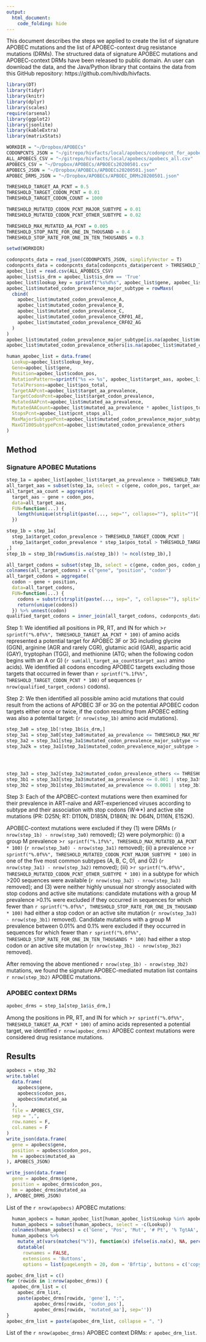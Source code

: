 ```yaml
---
output:
  html_document:
    code_folding: hide
---
```

<style type="text/css">
.main-container {
  max-width: 100%;
  margin-left: auto;
  margin-right: auto;
  padding-top: 15px;
}
</style>
<base target="_blank" />
This document describes the steps we applied to create the list of signature APOBEC mutations and the list of APOBEC-context drug resistance mutations (DRMs). The structured data of signature APOBEC mutations and APOBEC-context DRMs have been released to public domain. An user can download the data, and the Java/Python library that contains the data from this GitHub repository: https://github.com/hivdb/hivfacts.

```r
library(DT)
library(tidyr)
library(knitr)
library(dplyr)
library(scales)
require(arsenal)
library(ggplot2)
library(jsonlite)
library(kableExtra)
library(matrixStats)
```

```r
WORKDIR = "~/Dropbox/APOBECs"
CODONPCNTS_JSON = "~/gitrepo/hivfacts/local/apobecs/codonpcnt_for_apobecs.json"
ALL_APOBECS_CSV = "~/gitrepo/hivfacts/local/apobecs/apobecs_all.csv"
APOBECS_CSV = "~/Dropbox/APOBECs/APBOECs20200501.csv"
APOBECS_JSON = "~/Dropbox/APOBECs/APBOECs20200501.json"
APOBEC_DRMS_JSON = "~/Dropbox/APOBECs/APBOEC_DRMs20200501.json"

THRESHOLD_TARGET_AA_PCNT = 0.5
THRESHOLD_TARGET_CODON_PCNT = 0.01
THRESHOLD_TARGET_CODON_COUNT = 1000

THRESHOLD_MUTATED_CODON_PCNT_MAJOR_SUBTYPE = 0.01
THRESHOLD_MUTATED_CODON_PCNT_OTHER_SUBTYPE = 0.02

THRESHOLD_MAX_MUTATED_AA_PCNT = 0.005
THRESHOLD_STOP_RATE_FOR_ONE_IN_THOUSAND = 0.4
THRESHOLD_STOP_RATE_FOR_ONE_IN_TEN_THOUSANDS = 0.3

setwd(WORKDIR)

codonpcnts_data = read_json(CODONPCNTS_JSON, simplifyVector = T)
codonpcnts_data = codonpcnts_data[codonpcnts_data$percent > THRESHOLD_TARGET_CODON_PCNT, ]
apobec_list = read.csv(ALL_APOBECS_CSV)
apobec_list$is_drm = apobec_list$is_drm == 'True'
apobec_list$lookup_key = sprintf("%s%d%s", apobec_list$gene, apobec_list$codon_pos, apobec_list$mutated_aa)
apobec_list$mutated_codon_prevalence_major_subtype = rowMaxs(
  cbind(
    apobec_list$mutated_codon_prevalence_A,
    apobec_list$mutated_codon_prevalence_B,
    apobec_list$mutated_codon_prevalence_C,
    apobec_list$mutated_codon_prevalence_CRF01_AE,
    apobec_list$mutated_codon_prevalence_CRF02_AG
  )
)
apobec_list$mutated_codon_prevalence_major_subtype[is.na(apobec_list$mutated_codon_prevalence_major_subtype)] = 0
apobec_list$mutated_codon_prevalence_others[is.na(apobec_list$mutated_codon_prevalence_others)] = 0

human_apobec_list = data.frame(
  Lookup=apobec_list$lookup_key,
  Gene=apobec_list$gene,
  Position=apobec_list$codon_pos,
  MutationPattern=sprintf("%s => %s", apobec_list$target_aas, apobec_list$mutated_aa),
  TotalPersons=apobec_list$pos_total,
  TargetAAPcnt=apobec_list$target_aa_prevalence,
  TargetCodonPcnt=apobec_list$target_codon_prevalence,
  MutatedAAPcnt=apobec_list$mutated_aa_prevalence,
  MutatedAACount=apobec_list$mutated_aa_prevalence * apobec_list$pos_total,
  StopsPcnt=apobec_list$pcnt_stops_all,
  MaxMajorSubtypePcnt=apobec_list$mutated_codon_prevalence_major_subtype,
  MaxGT100SubtypePcnt=apobec_list$mutated_codon_prevalence_others
)
```

## Method

### Signature APOBEC Mutations
```r
step_1a = apobec_list[apobec_list$target_aa_prevalence > THRESHOLD_TARGET_AA_PCNT,]
all_target_aas = subset(step_1a, select = c(gene, codon_pos, target_aas))
all_target_aa_count = aggregate(
  target_aas ~ gene + codon_pos,
  data=all_target_aas,
  FUN=function(...) {
    length(unique(strsplit(paste(..., sep="", collapse=""), split="")[[1]]))
  })

step_1b = step_1a[
  step_1a$target_codon_prevalence > THRESHOLD_TARGET_CODON_PCNT |
  step_1a$target_codon_prevalence * step_1a$pos_total > THRESHOLD_TARGET_CODON_COUNT
,]
step_1b = step_1b[rowSums(is.na(step_1b)) != ncol(step_1b),]

all_target_codons = subset(step_1b, select = c(gene, codon_pos, codon_pairs))
colnames(all_target_codons) = c("gene", "position", "codon")
all_target_codons = aggregate(
  codon ~ gene + position,
  data=all_target_codons,
  FUN=function(...) {
    codons = substr(strsplit(paste(..., sep=", ", collapse=""), split=", ")[[1]], 1, 3)
    return(unique(codons))
  }) %>% unnest(codon)
qualified_target_codons = inner_join(all_target_codons, codonpcnts_data, by=c("gene", "position", "codon"))
```

Step 1: We identified all positions in PR, RT, and IN for which >`r sprintf("%.0f%%", THRESHOLD_TARGET_AA_PCNT * 100)` of amino acids represented a potential target for APOBEC 3F or 3G including glycine (GGN), arginine (AGR and rarely CGR), glutamic acid (GAR), aspartic acid (GAY), tryptophan (TGG), and methionine (ATG; when the following codon begins with an A or G) (`r sum(all_target_aa_count$target_aas)` amino acids). We identified all codons encoding APOBEC targets excluding those targets that occurred in fewer than `r sprintf("%.1f%%", THRESHOLD_TARGET_CODON_PCNT * 100)` of sequences (`r nrow(qualified_target_codons)` codons).

Step 2: We then identified all possible amino acid mutations that could result from the actions of APOBEC 3F or 3G on the potential APOBEC codon targets either once or twice, if the codon resulting from APOBEC editing was also a potential target: (`r nrow(step_1b)` amino acid mutations).

```r
step_3a0 = step_1b[!step_1b$is_drm,]
step_3a1 = step_3a0[step_3a0$mutated_aa_prevalence <= THRESHOLD_MAX_MUTATED_AA_PCNT,]
step_3a2 = step_3a1[step_3a1$mutated_codon_prevalence_major_subtype <= THRESHOLD_MUTATED_CODON_PCNT_MAJOR_SUBTYPE,]
step_3a2k = step_3a1[step_3a1$mutated_codon_prevalence_major_subtype > THRESHOLD_MUTATED_CODON_PCNT_MAJOR_SUBTYPE,]




step_3a3 = step_3a2[step_3a2$mutated_codon_prevalence_others <= THRESHOLD_MUTATED_CODON_PCNT_OTHER_SUBTYPE,]
step_3b1 = step_3a3[step_3a3$mutated_aa_prevalence <= 0.001 | step_3a3$pcnt_stops_all > THRESHOLD_STOP_RATE_FOR_ONE_IN_THOUSAND, ]
step_3b2 = step_3b1[step_3b1$mutated_aa_prevalence <= 0.0001 | step_3b1$pcnt_stops_all > THRESHOLD_STOP_RATE_FOR_ONE_IN_TEN_THOUSANDS, ]
```

Step 3: Each of the APOBEC-context mutations were then examined for their prevalence in ART-naïve and ART-experienced viruses according to subtype and their association with stop codons (W=>*) and active site mutations (PR: D25N; RT: D110N, D185N, D186N; IN: D64N, D116N, E152K).

APOBEC-context mutations were excluded if they (1) were DRMs (`r nrow(step_1b) - nrow(step_3a0)` removed); (2) were polymorphic: (i) a group M prevalence >`r sprintf("%.1f%%", THRESHOLD_MAX_MUTATED_AA_PCNT * 100)` (`r nrow(step_3a0) - nrow(step_3a1)` removed); (ii) a prevalence >`r sprintf("%.0f%%", THRESHOLD_MUTATED_CODON_PCNT_MAJOR_SUBTYPE * 100)` in one of the five most common subtypes (A, B, C, 01, and 02) (`r nrow(step_3a1) - nrow(step_3a2)` removed); (iii) >`r sprintf("%.0f%%", THRESHOLD_MUTATED_CODON_PCNT_OTHER_SUBTYPE * 100)` in a subtype for which >200 sequences were available (`r nrow(step_3a2) - nrow(step_3a3)` removed); and (3) were neither highly unusual nor strongly associated with stop codons and active site mutations: candidate mutations with a group M prevalence >0.1% were excluded if they occurred in sequences for which fewer than `r sprintf("%.0f%%", THRESHOLD_STOP_RATE_FOR_ONE_IN_THOUSAND * 100)` had either a stop codon or an active site mutation (`r nrow(step_3a3) - nrow(step_3b1)` removed). Candidate mutations with a group M prevalence between 0.01% and 0.1% were excluded if they occurred in sequences for which fewer than `r sprintf("%.0f%%", THRESHOLD_STOP_RATE_FOR_ONE_IN_TEN_THOUSANDS * 100)` had either a stop codon or an active site mutation (`r nrow(step_3b1) - nrow(step_3b2)` removed).

After removing the above mentioned `r nrow(step_1b) - nrow(step_3b2)` mutations, we found the signature APOBEC-mediated mutation list contains `r nrow(step_3b2)` APOBEC mutations.

### APOBEC context DRMs

```r
apobec_drms = step_1a[step_1a$is_drm,]
```

Among the positions in PR, RT, and IN for which >`r sprintf("%.0f%%", THRESHOLD_TARGET_AA_PCNT * 100)` of amino acids represented a potential target, we identified `r nrow(apobec_drms)` APOBEC context mutations were considered drug resistance mutations.


## Results

```r
apobecs = step_3b2
write.table(
  data.frame(
    apobecs$gene,
    apobecs$codon_pos,
    apobecs$mutated_aa
  ),
  file = APOBECS_CSV,
  sep = ",",
  row.names = F,
  col.names = F
)
write_json(data.frame(
  gene = apobecs$gene,
  position = apobecs$codon_pos,
  hm = apobecs$mutated_aa
), APOBECS_JSON)

write_json(data.frame(
  gene = apobec_drms$gene,
  position = apobec_drms$codon_pos,
  hm = apobec_drms$mutated_aa
), APOBEC_DRMS_JSON)
```

List of the `r nrow(apobecs)` APOBEC mutations:
```r
  human_apobecs = human_apobec_list[human_apobec_list$Lookup %in% apobecs$lookup_key,]
  human_apobecs = subset(human_apobecs, select = -c(Lookup))
  colnames(human_apobecs) = c('Gene', 'Pos', 'Mut', '# Pt', '% TgtAA', '% TgtCodon', '% MutAA', '# MutAA', '% Stop', '% Major Subtype', '% Other Subtype')
  human_apobecs %>%
    mutate_at(vars(matches("%")), function(x) ifelse(is.na(x), NA, percent(x))) %>%
    datatable(
      rownames = FALSE,
      extensions = 'Buttons',
      options = list(pageLength = 20, dom = 'Bfrtip', buttons = c('copy', 'csv', 'excel', 'pdf', 'print')))
```

```r
apobec_drm_list = c()
for (rowidx in 1:nrow(apobec_drms)) {
  apobec_drm_list = c(
    apobec_drm_list,
    paste(apobec_drms[rowidx, 'gene'], ":",
          apobec_drms[rowidx, 'codon_pos'],
          apobec_drms[rowidx, 'mutated_aa'], sep=''))
}
apobec_drm_list = paste(apobec_drm_list, collapse = ", ")
```

List of the `r nrow(apobec_drms)` APOBEC context DRMs: `r apobec_drm_list`.